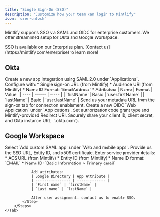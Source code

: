 ```yaml
---
title: "Single Sign-On (SSO)"
description: "Customize how your team can login to Mintlify"
icon: 'user-unlock'
---
```


Mintlify supports SSO via SAML and OIDC for enterprise customers. We offer streamlined setup for Okta and Google Workspace.

<Note>
  SSO is available on our Enterprise plan. [Contact us](https://mintlify.com/enterprise) to learn more!
</Note>

## Okta

<Tabs>
    <Tab title="SAML">
        <Steps>
            <Step title="Create application">
                Create a new app integration using SAML 2.0 under `Applications`.
            </Step>
            <Step title="Configure">
                Configure with:
                * Single sign-on URL (from Mintlify)
                * Audience URI (from Mintlify)
                * Name ID Format: `EmailAddress`
                * Attributes:
                    | Name | Format | Value |
                    | ---- | ------ | ----- |
                    | `firstName` | Basic | `user.firstName` |
                    | `lastName` | Basic | `user.lastName` |
            </Step>
            <Step title="Complete setup">
                Send us your metadata URL from the sign-on tab for connection enablement.
            </Step>
        </Steps>
    </Tab>
    <Tab title="OIDC">
        <Steps>
            <Step title="Create application">
                Create a new OIDC `Web Application` under `Applications`.
            </Step>
            <Step title="Configure">
                Set authorization code grant type and Mintlify-provided Redirect URI.
            </Step>
            <Step title="Complete setup">
                Securely share your client ID, client secret, and Okta instance URL (`<tenant>.okta.com`).
            </Step>
        </Steps>
    </Tab>
</Tabs>

## Google Workspace

<Tabs>
    <Tab title="SAML">
        <Steps>
            <Step title="Create application">
                Select `Add custom SAML app` under `Web and mobile apps`.
            </Step>
            <Step title="Share IdP details">
                Provide us the SSO URL, Entity ID, and x509 certificate.
            </Step>
            <Step title="Configure">
                Enter service provider details:
                * ACS URL (from Mintlify)
                * Entity ID (from Mintlify)
                * Name ID format: `EMAIL`
                * Name ID: `Basic Information > Primary email`

                Add attributes:
                | Google Directory | App Attribute |
                | ---------------- | ------------- |
                | `First name` | `firstName` |
                | `Last name` | `lastName` |

                After user assignment, contact us to enable SSO.
            </Step>
        </Steps>
    </Tab>
</Tabs>